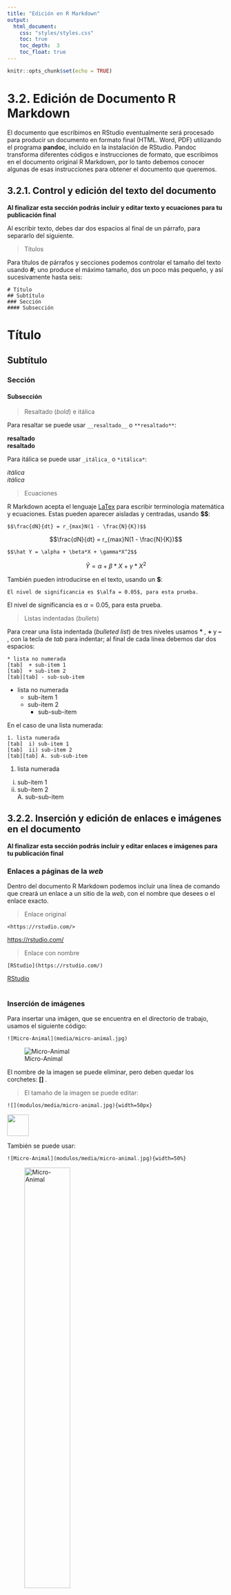 ```yaml
---
title: "Edición en R Markdown"
output:
  html_document:
    css: "styles/styles.css"
    toc: true
    toc_depth:  3
    toc_float: true
---
```


```r
knitr::opts_chunk$set(echo = TRUE)
```

# 3.2. Edición de Documento R Markdown  

El documento que escribimos en RStudio eventualmente será procesado para producir un documento en formato final (HTML. Word, PDF) utilizando el programa __pandoc__, incluido en la instalación de RStudio.  Pandoc transforma diferentes códigos e instrucciones de formato, que escribimos en el documento original R Markdown, por lo tanto debemos conocer algunas de esas instrucciones para obtener el documento que queremos.  

## 3.2.1. Control y edición del texto del documento  
__Al finalizar esta sección podrás incluir y editar texto y ecuaciones para tu publicación final__  

Al escribir texto, debes dar dos espacios al final de un párrafo, para separarlo del siguiente.

> Títulos

Para títulos de párrafos y secciones podemos controlar el tamaño del texto usando __#__; uno produce el máximo tamaño, dos un poco más pequeño, y así sucesivamente hasta seis:  

    # Título
    ## Subtítulo
    ### Sección
    #### Subsección  
    
# Título
## Subtítulo
### Sección
#### Subsección

> Resaltado (_bold_) e itálica  

Para resaltar se puede usar `__resaltado__` o `**resaltado**`:  

__resaltado__  
**resaltado**

Para itálica se puede usar `_itálica_` o `*itálica*`:  

_itálica_  
*itálica*  


> Ecuaciones  

R Markdown acepta el lenguaje [LaTex](https://www.rpi.edu/dept/arc/docs/latex/latex-intro.pdf) para escribir terminología matemática y ecuaciones.  Estas pueden aparecer aisladas y centradas, usando __$$__: 

`$$\frac{dN}{dt} = r_{max}N(1 - \frac{N}{K})$$`

$$\frac{dN}{dt} = r_{max}N(1 - \frac{N}{K})$$

`$$\hat Y = \alpha + \beta*X + \gamma*X^2$$`

$$\hat Y = \alpha + \beta*X + \gamma*X^2$$

También pueden introducirse en el texto, usando un __$__:  

`El nivel de significancia es $\alfa = 0.05$, para esta prueba.`  
    
El nivel de significancia es $\alpha = 0.05$, para esta prueba.  

> Listas indentadas (_bullets_)  

Para crear una lista indentada (_bulleted list_) de tres niveles usamos __* __, __+ __ y __-- __, con la tecla de _tab_ para indentar; al final de cada línea debemos dar dos espacios:  

    * lista no numerada  
    [tab]  + sub-item 1
    [tab]  + sub-item 2
    [tab][tab] - sub-sub-item   

* lista no numerada  
  + sub-item 1  
  + sub-item 2  
    - sub-sub-item   
    
En el caso de una lista numerada:  
  
    1. lista numerada  
    [tab]  i) sub-item 1
    [tab]  ii) sub-item 2
    [tab][tab] A. sub-sub-item  
    
1. lista numerada    
  i) sub-item 1  
  ii) sub-item 2  
    A. sub-sub-item   
    
## 3.2.2. Inserción y edición de enlaces e imágenes en el documento  
__Al finalizar esta sección podrás incluir y editar enlaces e imágenes para tu publicación final__  

### Enlaces a páginas de la _web_  

Dentro del documento R Markdown podemos incluir una línea de comando que creará un enlace a un sitio de la _web_, con el nombre que desees o el enlace exacto.  

> Enlace original  

`<https://rstudio.com/>`

<https://rstudio.com/>

> Enlace con nombre  

`[RStudio](https://rstudio.com/)`  

[RStudio](https://rstudio.com/)  
\

### Inserción de imágenes  

Para insertar una imágen, que se encuentra en el directorio de trabajo, usamos el siguiente código:  

`![Micro-Animal](media/micro-animal.jpg)`  

![Micro-Animal](media/micro-animal.jpg)  

El nombre de la imagen se puede eliminar, pero deben quedar los corchetes: __[] __. 
\

> El tamaño de la imagen se puede editar:  

`![](modulos/media/micro-animal.jpg){width=50px}`  

![](media/micro-animal.jpg){width=50px}

También se puede usar:  

`![Micro-Animal](modulos/media/micro-animal.jpg){width=50%}`  

![Micro-Animal](media/micro-animal.jpg){width=50%} 
